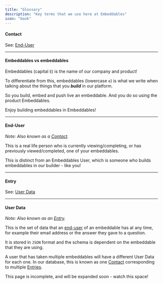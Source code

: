 ```yaml
---
title: "Glossary"
description: "Key terms that we use here at Embeddables"
icon: "book"
---
```


#### Contact

See: [End-User](#end-user)

---

#### Embeddables vs embeddables

Embeddables (capital `E`) is the name of our company and product!

To differentiate from this, embeddables (lowercase `e`) is what we
write when talking about the things that you **_build_** in our platform.

So you build, embed and push live an embeddable. And you do so using the product Embeddables.

Enjoy building embeddables in Embeddables!

---

#### End-User

_Note: Also known as a [Contact](#contact)._

This is a real life person who is currently viewing/completing, or has previously viewed/completed, one of your embeddables.

This is distinct from an Embeddables User, which is someone who builds embeddables in our builder - like you!

---

#### Entry

See: [User Data](#user-data)

---

#### User Data

_Note: Also known as an [Entry](#entry)._

This is the set of data that an [end-user](#end-user) of an embeddable has at any time, for example their email address or the answer they gave to a question.

It is stored in `JSON` format and the schema is dependent on the embeddable that they are using.

A user that has taken multiple embeddables will have a different User Data for each one. In our database, this is known as one [Contact](#contact) corresponding to multiple [Entries](#entry).

<Note>
  This page is incomplete, and will be expanded soon - watch this space!
</Note>
